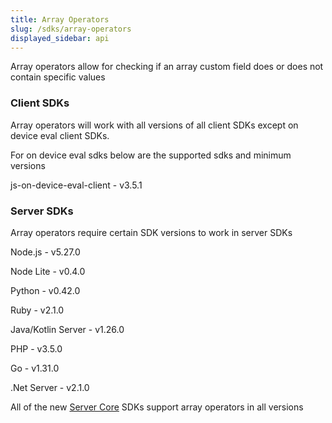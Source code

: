 ```yaml
---
title: Array Operators
slug: /sdks/array-operators
displayed_sidebar: api
---
```


Array operators allow for checking if an array custom field does or does not contain specific values

### Client SDKs

Array operators will work with all versions of all client SDKs except on device eval client SDKs.

For on device eval sdks below are the supported sdks and minimum versions

js-on-device-eval-client - v3.5.1

### Server SDKs

Array operators require certain SDK versions to work in server SDKs

Node.js - v5.27.0

Node Lite - v0.4.0

Python - v0.42.0

Ruby - v2.1.0

Java/Kotlin Server - v1.26.0

PHP - v3.5.0

Go - v1.31.0

.Net Server - v2.1.0

All of the new [Server Core](https://docs.statsig.com/server-core/) SDKs support array operators in all versions
